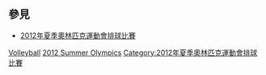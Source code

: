 == 參見 ==
* [[2012年夏季奧林匹克運動會排球比賽|2012年夏季奧林匹克運動會排球比賽]]

{{categoryTOC}}

[[Category:2012年夏季奧林匹克運動會運動員|Volleyball]]
[[Category:各年夏季奧林匹克運動會排球運動員|2012 Summer Olympics]]
[[Category:2012年夏季奧林匹克運動會排球比賽|Category:2012年夏季奧林匹克運動會排球比賽]]
